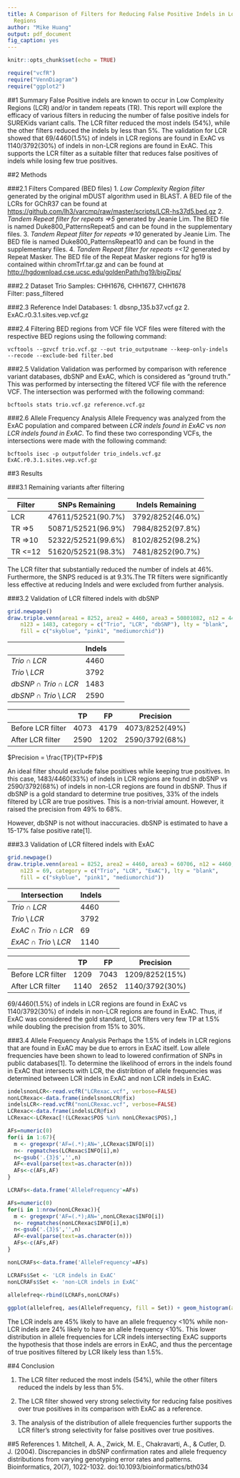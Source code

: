 ---
title: A Comparison of Filters for Reducing False Positive Indels in Low Complexity
  Regions
author: "Mike Huang"
output: pdf_document
fig_caption: yes
---

```{r setup, include=FALSE}
knitr::opts_chunk$set(echo = TRUE)
```
```{r echo=FALSE, warning=FALSE,message=FALSE}
require("vcfR")
require("VennDiagram")
require("ggplot2")
```
##1 Summary
False Positive indels are known to occur in Low Complexity Regions (LCR) and/or in tandem repeats (TR). This report will explore the efficacy of various filters in reducing the number of false positive indels for SUREKids variant calls. The LCR filter reduced the most indels (54%), while the other filters reduced the indels by less than 5%. The validation for LCR showed that 69/4460(1.5%) of indels in LCR regions are found in ExAC vs 1140/3792(30%) of indels in non-LCR regions are found in ExAC. This supports the LCR filter as a suitable filter that reduces false positives of indels while losing few true positives. 

##2 Methods

###2.1 Filters Compared (BED files)
  1. *Low Complexity Region filter* generated by the original mDUST algorithm used in BLAST. A BED file of the LCRs for GChR37 can be found at <https://github.com/lh3/varcmp/raw/master/scripts/LCR-hs37d5.bed.gz>
  2. *Tandem Repeat filter for repeats =>5* generated by Jeanie Lim. The BED file is named Duke800_PatternsRepeat5 and can be found in the supplementary files.
  3. *Tandem Repeat filter for repeats =>10* generated by Jeanie Lim. The BED file is named Duke800_PatternsRepeat10 and can be found in the supplementary files.
  4. *Tandem Repeat filter for repeats =<12* generated by Repeat Masker. The BED file of the Repeat Masker regions for hg19 is contained within chromTrf.tar.gz and can be found at <http://hgdownload.cse.ucsc.edu/goldenPath/hg19/bigZips/>
  
###2.2 Dataset
  Trio Samples: CHH1676, CHH1677, CHH1678  
  Filter: pass_filtered

###2.3 Reference Indel Databases:
  1. dbsnp_135.b37.vcf.gz
  2. ExAC.r0.3.1.sites.vep.vcf.gz
  
###2.4 Filtering BED regions from VCF file
VCF files were filtered with the respective BED regions using the following command: 

`vcftools --gzvcf trio.vcf.gz --out trio_outputname --keep-only-indels --recode --exclude-bed filter.bed`

###2.5 Validation
Validation was performed by comparison with reference variant databases, dbSNP and ExAC, which is considered as "ground truth." This was performed by intersecting the filtered VCF file with the reference VCF. The intersection was performed with the following command:

`bcftools stats trio.vcf.gz reference.vcf.gz`

###2.6 Allele Frequency Analysis
Allele Frequency was analyzed from the ExAC population and compared between *LCR indels found in ExAC* vs *non LCR indels found in ExAC*. To find these two corresponding VCFs, the intersections were made with the following command:

`bcftools isec -p outputfolder trio_indels.vcf.gz ExAC.r0.3.1.sites.vep.vcf.gz`

##3 Results 

###3.1 Remaining variants after filtering

|Filter|SNPs Remaining|Indels Remaining|
|------|----|------|
|LCR|47611/52521(90.7%)|3792/8252(46.0%)|
|TR =>5|50871/52521(96.9%)|7984/8252(97.8%)|
|TR =>10|52322/52521(99.6%)|8102/8252(98.2%)|
|TR <=12|51620/52521(98.3%)|7481/8252(90.7%)|

The LCR filter that substantially reduced the number of indels at 46%. Furthermore, the SNPS reduced is at 9.3%.The TR filters were significantly less effective at reducing Indels and were excluded from further analysis.



###3.2 Validation of LCR filtered indels with dbSNP
```{r echo=FALSE, fig.align='center', fig.height=3, fig.width=3, warning=FALSE, message=FALSE,results='hide'}
grid.newpage()
draw.triple.venn(area1 = 8252, area2 = 4460, area3 = 50801082, n12 = 4460, n23 = 1483, n13 = 4073, 
    n123 = 1483, category = c("Trio", "LCR", "dbSNP"), lty = "blank", 
    fill = c("skyblue", "pink1", "mediumorchid"))
```

|   |Indels|
|---|--|--|---------|
|$Trio \cap LCR$|4460|
|$Trio \setminus LCR$|3792| 
|$dbSNP \cap Trio \cap LCR$|1483|
|$dbSNP \cap Trio \setminus LCR$|2590|


|   |TP|FP|Precision|
|---|--|--|---------|
|Before LCR filter|4073|4179|4073/8252(49%)|
|After LCR filter|2590|1202|2590/3792(68%)|

$Precision = \frac{TP}{TP+FP}$

An ideal filter should exclude false positives while keeping true positives. In this case, 1483/4460(33%) of indels in LCR regions are found in dbSNP vs 2590/3792(68%) of indels in non-LCR regions are found in dbSNP. Thus if dbSNP is a gold standard to determine true positives, 33% of the indels filtered by LCR are true positives. This is a non-trivial amount. However, it raised the precision from 49% to 68%. 

However, dbSNP is not without inaccuracies. dbSNP is estimated to have a 15-17% false positive rate[1]. 

###3.3 Validation of LCR filtered indels with ExAC
```{r echo=FALSE, fig.align='center', fig.height=3, fig.width=3, warning=FALSE, message=FALSE,results='hide'}
grid.newpage()
draw.triple.venn(area1 = 8252, area2 = 4460, area3 = 60706, n12 = 4460, n23 = 69, n13 = 1209, 
    n123 = 69, category = c("Trio", "LCR", "ExAC"), lty = "blank", 
    fill = c("skyblue", "pink1", "mediumorchid"))
```

|Intersection|Indels|
|---|--|--|---------|
|$Trio \cap LCR$|4460|
|$Trio \setminus LCR$|3792| 
|$ExAC \cap Trio \cap LCR$|69|
|$ExAC \cap Trio \setminus LCR$|1140|


|   |TP|FP|Precision|
|---|--|--|---------|
|Before LCR filter|1209|7043|1209/8252(15%)|
|After LCR filter|1140|2652|1140/3792(30%)|

69/4460(1.5%) of indels in LCR regions are found in ExAC vs 1140/3792(30%) of indels in non-LCR regions are found in ExAC. Thus, if ExAC was considered the gold standard, LCR filters very few TP at 1.5% while doubling the precision from 15% to 30%. 

###3.4 Allele Frequency Analysis
Perhaps the 1.5% of indels in LCR regions that are found in ExAC may be due to errors in ExAC itself. Low allele frequencies have been shown to lead to lowered confirmation of SNPs in public databases[1]. To determine the likelihood of errors in the indels found in ExAC that intersects with LCR, the distribtion of allele frequencies was determined between LCR indels in ExAC and non LCR indels in ExAC. 

```{r echo=FALSE, fig.align='center', fig.height=3, fig.width=5, warning=FALSE, message=FALSE,results='hide'}
indelsnonLCR<-read.vcfR("LCRexac.vcf", verbose=FALSE)
nonLCRexac<-data.frame(indelsnonLCR@fix)
indelsLCR<-read.vcfR("nonLCRexac.vcf", verbose=FALSE)
LCRexac<-data.frame(indelsLCR@fix)
LCRexac<-LCRexac[!(LCRexac$POS %in% nonLCRexac$POS),]

AFs=numeric(0)
for(i in 1:67){
  m <- gregexpr('AF=(.*);AN=',LCRexac$INFO[i])
  n<- regmatches(LCRexac$INFO[i],m)
  n<-gsub('.{3}$','',n)
  AF<-eval(parse(text=as.character(n)))
  AFs<-c(AFs,AF)
}

LCRAFs<-data.frame('AlleleFrequency'=AFs)

AFs=numeric(0)
for(i in 1:nrow(nonLCRexac)){
  m <- gregexpr('AF=(.*);AN=',nonLCRexac$INFO[i])
  n<- regmatches(nonLCRexac$INFO[i],m)
  n<-gsub('.{3}$','',n)
  AF<-eval(parse(text=as.character(n)))
  AFs<-c(AFs,AF)
}

nonLCRAFs<-data.frame('AlleleFrequency'=AFs)

LCRAFs$Set <- 'LCR indels in ExAC'
nonLCRAFs$Set <- 'non-LCR indels in ExAC'
 
allelefreq<-rbind(LCRAFs,nonLCRAFs)

ggplot(allelefreq, aes(AlleleFrequency, fill = Set)) + geom_histogram(alpha = 0.5, aes(y = 0.1*100*..density..), bins=10, binwidth = 0.1, position = 'identity') + ggtitle("Allele Frequency in ExAC Population") + theme(legend.text=element_text(size=8))+ylab("Probability %")+xlab("Allele Frequency")
```

The LCR indels are 45% likely to have an allele frequency <10% while non-LCR indels are 24% likely to have an allele frequency <10%. This lower distribution in allele frequencies for LCR indels intersecting ExAC supports the hypothesis that those indels are errors in ExAC, and thus the percentage of true positives filtered by LCR likely less than 1.5%.

##4 Conclusion

1. The LCR filter reduced the most indels (54%), while the other filters reduced the indels by less than 5%.

2. The LCR filter showed very strong selectivity for reducing false positives over true positives in its comparison with ExAC as a reference.

3. The analysis of the distribution of allele frequencies further supports the LCR filter's strong selectivity for false positives over true positives.

##5 References
1. Mitchell, A. A., Zwick, M. E., Chakravarti, A., & Cutler, D. J. (2004). Discrepancies in dbSNP confirmation rates and allele frequency distributions from varying genotyping error rates and patterns. Bioinformatics, 20(7), 1022-1032. doi:10.1093/bioinformatics/bth034

